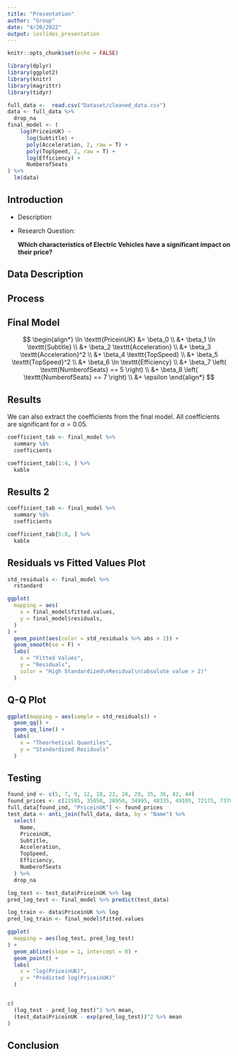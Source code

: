 ```yaml
---
title: "Presentation"
author: "Group"
date: "4/20/2022"
output: ioslides_presentation
---
```


```r
knitr::opts_chunk$set(echo = FALSE)
```

```r
library(dplyr)
library(ggplot2)
library(knitr)
library(magrittr)
library(tidyr)

full_data <-  read.csv("Dataset/cleaned_data.csv")
data <- full_data %>%
  drop_na
final_model <- (
    log(PriceinUK) ~
      log(Subtitle) +
      poly(Acceleration, 2, raw = T) + 
      poly(TopSpeed, 2, raw = T) +
      log(Efficiency) +
      NumberofSeats
) %>%
  lm(data)
```

## Introduction

* Description

* Research Question:

    **Which characteristics of Electric Vehicles have a significant impact on their price?**

## Data Description

## Process
<!-- I need to fill out this when I finish this part of the paper. -->

## Final Model
$$
\begin{align*}
\ln \texttt{PriceinUK} &= \beta_0 \\
&+ \beta_1 \ln \texttt{Subtitle} \\
&+ \beta_2 \texttt{Acceleration} \\
&+ \beta_3 \texttt{Acceleration}^2 \\
&+ \beta_4 \texttt{TopSpeed} \\
&+ \beta_5 \texttt{TopSpeed}^2 \\
&+ \beta_6 \ln \texttt{Efficiency} \\
&+ \beta_7 \left( \texttt{NumberofSeats} == 5 \right) \\
&+ \beta_8 \left( \texttt{NumberofSeats} == 7 \right) \\
&+ \epsilon
\end{align*}
$$

## Results
We can also extract the coefficients from the final model. All coefficients are significant for $\alpha = 0.05$.

```r
coefficient_tab <- final_model %>%
  summary %$%
  coefficients

coefficient_tab[1:4, ] %>%
  kable
```

## Results 2

```r
coefficient_tab <- final_model %>%
  summary %$%
  coefficients

coefficient_tab[5:8, ] %>%
  kable
```

## Residuals vs Fitted Values Plot
```r
std_residuals <- final_model %>%
  rstandard

ggplot(
  mapping = aes(
    x = final_model$fitted.values,
    y = final_model$residuals,
  )
) +
  geom_point(aes(color = std_residuals %>% abs > 2)) +
  geom_smooth(se = F) +
  labs(
    x = "Fitted Values",
    y = "Residuals",
    color = "High Standardized\nResidual\n(absolute value > 2)"
  )
```

## Q-Q Plot
```r
ggplot(mapping = aes(sample = std_residuals)) +
  geom_qq() +
  geom_qq_line() +
  labs(
    x = "Theorhetical Quantiles",
    y = "Standardized Residuals"
  )
```
## Testing
```r
found_ind <- c(5, 7, 9, 12, 18, 22, 28, 29, 35, 36, 42, 44)
found_prices <- c(22585, 35050, 28950, 34995, 48335, 49105, 72175, 73785, 51510, 53010, 54990, 48280)
full_data[found_ind, "PriceinUK"] <- found_prices
test_data <- anti_join(full_data, data, by = "Name") %>%
  select(
    Name,
    PriceinUK,
    Subtitle,
    Acceleration,
    TopSpeed,
    Efficiency,
    NumberofSeats
  ) %>%
  drop_na

log_test <- test_data$PriceinUK %>% log
pred_log_test <- final_model %>% predict(test_data)

log_train <- data$PriceinUK %>% log
pred_log_train <- final_model$fitted.values

ggplot(
  mapping = aes(log_test, pred_log_test)
) +
  geom_abline(slope = 1, intercept = 0) +
  geom_point() +
  labs(
    x = "log(PriceinUK)",
    y = "Predicted log(PriceinUK)"
  )


c(
  (log_test - pred_log_test)^2 %>% mean,
  (test_data$PriceinUK - exp(pred_log_test))^2 %>% mean
)
```
## Conclusion